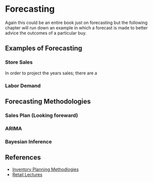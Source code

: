 # Forecasting

Again this could be an entire book just on forecasting but the following chapter will run down an example in which a forecast is made to better advice the outcomes of a particular buy. 

## Examples of Forecasting

### Store Sales
In order to project the years sales; there are a 

### Labor Demand


## Forecasting Methodologies 

### Sales Plan (Looking foreward)


### ARIMA

### Bayesian Inference


## References 

* [Inventory Planning Methodlogies](http://www.parkeravery.com/pov_InventoryPlanningMethods.html)
* [Retail Lectures](http://www2.unb.ca/~ddu/4690/Lecture_notes/Lec2.pdf)
